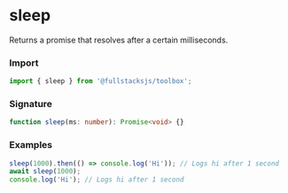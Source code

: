 # sleep

Returns a promise that resolves after a certain milliseconds.

### Import

```typescript copy
import { sleep } from '@fullstacksjs/toolbox';
```

### Signature

```typescript copy
function sleep(ms: number): Promise<void> {}
```

### Examples

```typescript copy
sleep(1000).then(() => console.log('Hi')); // Logs hi after 1 second
await sleep(1000);
console.log('Hi'); // Logs hi after 1 second
```
